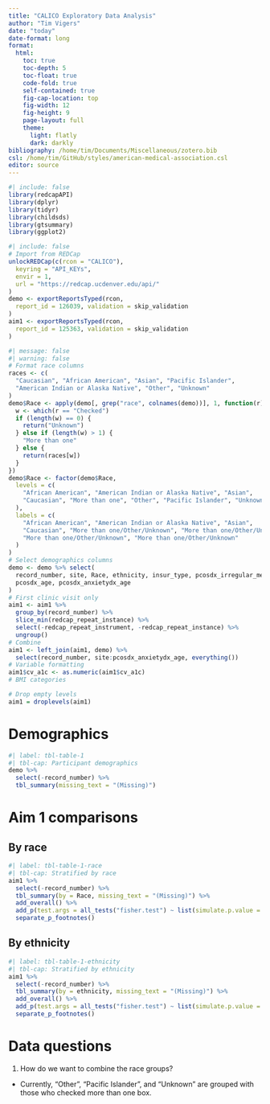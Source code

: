 ```yaml
---
title: "CALICO Exploratory Data Analysis"
author: "Tim Vigers"
date: "today"
date-format: long
format:
  html:
    toc: true
    toc-depth: 5
    toc-float: true
    code-fold: true
    self-contained: true
    fig-cap-location: top
    fig-width: 12
    fig-height: 9
    page-layout: full
    theme:
      light: flatly
      dark: darkly
bibliography: /home/tim/Documents/Miscellaneous/zotero.bib
csl: /home/tim/GitHub/styles/american-medical-association.csl
editor: source
---
```


```r
#| include: false
library(redcapAPI)
library(dplyr)
library(tidyr)
library(childsds)
library(gtsummary)
library(ggplot2)
```

```r
#| include: false
# Import from REDCap
unlockREDCap(c(rcon = "CALICO"),
  keyring = "API_KEYs",
  envir = 1,
  url = "https://redcap.ucdenver.edu/api/"
)
demo <- exportReportsTyped(rcon,
  report_id = 126039, validation = skip_validation
)
aim1 <- exportReportsTyped(rcon,
  report_id = 125363, validation = skip_validation
)
```

```r
#| message: false
#| warning: false
# Format race columns
races <- c(
  "Caucasian", "African American", "Asian", "Pacific Islander",
  "American Indian or Alaska Native", "Other", "Unknown"
)
demo$Race <- apply(demo[, grep("race", colnames(demo))], 1, function(r) {
  w <- which(r == "Checked")
  if (length(w) == 0) {
    return("Unknown")
  } else if (length(w) > 1) {
    "More than one"
  } else {
    return(races[w])
  }
})
demo$Race <- factor(demo$Race,
  levels = c(
    "African American", "American Indian or Alaska Native", "Asian",
    "Caucasian", "More than one", "Other", "Pacific Islander", "Unknown"
  ),
  labels = c(
    "African American", "American Indian or Alaska Native", "Asian",
    "Caucasian", "More than one/Other/Unknown", "More than one/Other/Unknown",
    "More than one/Other/Unknown", "More than one/Other/Unknown"
  )
)
# Select demographics columns
demo <- demo %>% select(
  record_number, site, Race, ethnicity, insur_type, pcosdx_irregular_menses,
  pcosdx_age, pcosdx_anxietydx_age
)
# First clinic visit only
aim1 <- aim1 %>%
  group_by(record_number) %>%
  slice_min(redcap_repeat_instance) %>%
  select(-redcap_repeat_instrument, -redcap_repeat_instance) %>%
  ungroup()
# Combine
aim1 <- left_join(aim1, demo) %>%
  select(record_number, site:pcosdx_anxietydx_age, everything())
# Variable formatting
aim1$cv_a1c <- as.numeric(aim1$cv_a1c)
# BMI categories

# Drop empty levels
aim1 = droplevels(aim1)
```

# Demographics

```r
#| label: tbl-table-1
#| tbl-cap: Participant demographics
demo %>%
  select(-record_number) %>%
  tbl_summary(missing_text = "(Missing)")
```

# Aim 1 comparisons

## By race

```r
#| label: tbl-table-1-race
#| tbl-cap: Stratified by race
aim1 %>%
  select(-record_number) %>%
  tbl_summary(by = Race, missing_text = "(Missing)") %>%
  add_overall() %>%
  add_p(test.args = all_tests("fisher.test") ~ list(simulate.p.value = T)) %>%
  separate_p_footnotes()
```

## By ethnicity

```r
#| label: tbl-table-1-ethnicity
#| tbl-cap: Stratified by ethnicity
aim1 %>%
  select(-record_number) %>%
  tbl_summary(by = ethnicity, missing_text = "(Missing)") %>%
  add_overall() %>%
  add_p(test.args = all_tests("fisher.test") ~ list(simulate.p.value = T)) %>%
  separate_p_footnotes()
```

# Data questions

1. How do we want to combine the race groups?
  - Currently, "Other", "Pacific Islander", and "Unknown" are grouped with those who checked more than one box.
